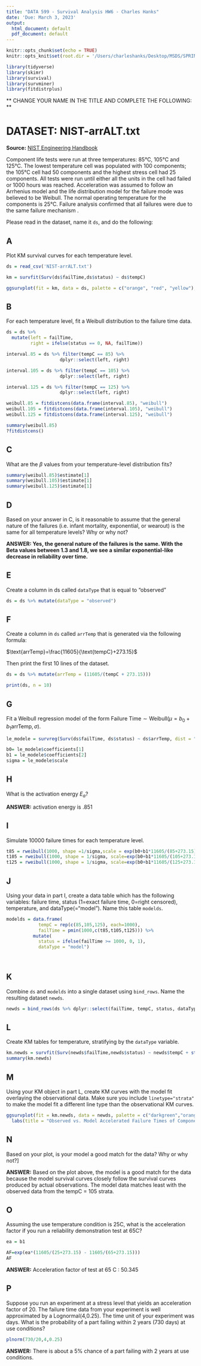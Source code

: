 ```yaml
---
title: "DATA 599 - Survival Analysis HW6 - Charles Hanks"
date: 'Due: March 3, 2023'
output:
  html_document: default
  pdf_document: default
---
```


```r
knitr::opts_chunk$set(echo = TRUE)
knitr::opts_knit$set(root.dir = '/Users/charleshanks/Desktop/MSDS/SPRING_23/SA/datasets')

library(tidyverse)
library(skimr)
library(survival)
library(survminer)
library(fitdistrplus)
```

** CHANGE YOUR NAME IN THE TITLE AND COMPLETE THE FOLLOWING: **

# DATASET: NIST-arrALT.txt

**Source:** [NIST Engineering Handbook](https://www.itl.nist.gov/div898/handbook/apr/section4/apr421.htm#Graphical%20Estimation:%20Arrhenius%20Model)

Component life tests were run at three temperatures: 85°C, 105°C and 125°C. The lowest temperature cell was populated with 100 components; the 105°C cell had 50 components and the highest stress cell had 25 components. All tests were run until either all the units in the cell had failed or 1000 hours was reached.  Acceleration was assumed to follow an Arrhenius model and the life distribution model for the failure mode was believed to be Weibull.  The normal operating temperature for the components is 25°C.  Failure analysis confirmed that all failures were due to the same failure mechanism . 

Please read in the dataset, name it `ds`, and do the following:

## A
Plot KM survival curves for each temperature level.

```r
ds = read_csv('NIST-arrALT.txt')

km = survfit(Surv(ds$failTime,ds$status) ~ ds$tempC)

ggsurvplot(fit = km, data = ds, palette = c("orange", "red", "yellow"), risk.table = F, conf.int = T) 
```

## B
For each temperature level, fit a Weibull distribution to the failure time data.

```r

ds = ds %>% 
  mutate(left = failTime, 
         right = ifelse(status == 0, NA, failTime))

interval.85 = ds %>% filter(tempC == 85) %>% 
                    dplyr::select(left, right)

interval.105 = ds %>% filter(tempC == 105) %>% 
                    dplyr::select(left, right)

interval.125 = ds %>% filter(tempC == 125) %>% 
                    dplyr::select(left, right)

weibull.85 = fitdistcens(data.frame(interval.85), "weibull")
weibull.105 = fitdistcens(data.frame(interval.105), "weibull")
weibull.125 = fitdistcens(data.frame(interval.125), "weibull")

summary(weibull.85)
?fitdistcens()
```

## C
What are the $\beta$ values from your temperature-level distribution fits?
```r
summary(weibull.85)$estimate[1]
summary(weibull.105)$estimate[1]
summary(weibull.125)$estimate[1]
```


## D 
Based on your answer in C, is it reasonable to assume that the general nature of the failures (i.e. infant mortality, exponential, or wearout) is the same for all temperature levels?  Why or why not?

**ANSWER: Yes, the general nature of the failures is the same. With the Beta values between 1.3 and 1.8, we see a similar exponential-like decrease in reliability over time.** 

## E
Create a column in ds called `dataType` that is equal to "observed"

```r
ds = ds %>% mutate(dataType = "observed")

```

## F
Create a column in `ds` called `arrTemp` that is generated via the following formula:

$\text{arrTemp}=\frac{11605}{\text{tempC}+273.15}$

Then print the first 10 lines of the dataset.

```r
ds = ds %>% mutate(arrTemp = (11605/(tempC + 273.15)))

print(ds, n = 10)
```

## G
Fit a Weibull regression model of the form $\text{Failure Time}\sim \text{Weibull}(\mu=b_0+b_1\text{arrTemp},\sigma)$.

```r
le_modele = survreg(Surv(ds$failTime, ds$status) ~ ds$arrTemp, dist = "weibull")

b0= le_modele$coefficients[1]
b1 = le_modele$coefficients[2]
sigma = le_modele$scale


```

## H
What is the activation energy $E_a$?

**ANSWER:** activation energy is .851

## I
Simulate 10000 failure times for each temperature level.

```r
t85 = rweibull(1000, shape =1/sigma,scale = exp(b0+b1*11605/(85+273.15)))
t105 = rweibull(1000, shape = 1/sigma, scale=exp(b0+b1*11605/(105+273.15)))
t125 = rweibull(1000, shape = 1/sigma, scale=exp(b0+b1*11605/(125+273.15)))

```

## J
Using your data in part I, create a data table which has the following variables: failure time, status (1=exact failure time, 0=right censored), temperature, and dataType(="model").  Name this table `modelds`.

```r
modelds = data.frame(
            tempC = rep(c(85,105,125), each=1000),
            failTime = pmin(1000,c(t85,t105,t125))) %>% 
          mutate(
            status = ifelse(failTime >= 1000, 0, 1),
            dataType = "model")
            
            

```

## K
Combine `ds` and `modelds` into a single dataset using `bind_rows`.  Name the resulting dataset `newds`.

```r
newds = bind_rows(ds %>% dplyr::select(failTime, tempC, status, dataType),modelds) 


```

## L
Create KM tables for temperature, stratifying by the `dataType` variable.

```r
km.newds = survfit(Surv(newds$failTime,newds$status) ~ newds$tempC + strata(newds$dataType))
summary(km.newds)
```

## M
Using your KM object in part L, create KM curves with the model fit overlaying the observational data.  Make sure you include `linetype="strata"` to make the model fit a different line type than the observational KM curves.

```r
ggsurvplot(fit = km.newds, data = newds, palette = c("darkgreen","orange", "forestgreen","red", "limegreen","yellow"), linetype = "strata", conf.int = T, alpha = .8) + 
  labs(title = "Observed vs. Model Accelerated Failure Times of Components")

```

## N
Based on your plot, is your model a good match for the data?  Why or why not?]

**ANSWER:** Based on the plot above, the model is a good match for the data because the model survival curves closely follow the survival curves produced by actual observations. The model data matches least with the observed data from the tempC = 105 strata. 

## O
Assuming the use temperature condition is 25C, what is the acceleration factor if you run a reliability demonstration test at 65C?

```r
ea = b1

AF=exp(ea*(11605/(25+273.15) - 11605/(65+273.15)))
AF
```

**ANSWER:** Acceleration factor of test at 65 C : 50.345

## P
Suppose you run an experiment at a stress level that yields an acceleration factor of 20.  The failure time data from your experiment is well approximated by a Lognormal(4,0.25).  The time unit of your experiment was days.  What is the probability of a part failing within 2 years (730 days) at use conditions?

```r
plnorm(730/20,4,0.25)

```

**ANSWER:** There is about a 5% chance of a part failing with 2 years at use conditions. 


